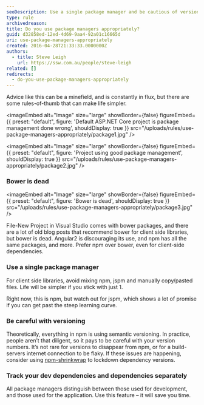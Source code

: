```yaml
---
seoDescription: Use a single package manager and be cautious of versioning issues to simplify your development workflow.
type: rule
archivedreason:
title: Do you use package managers appropriately?
guid: d32858ed-12ed-4d69-9aa4-92a01c16665d
uri: use-package-managers-appropriately
created: 2016-04-28T21:33:33.0000000Z
authors:
  - title: Steve Leigh
    url: https://ssw.com.au/people/steve-leigh
related: []
redirects:
  - do-you-use-package-managers-appropriately
---
```


Advice like this can be a minefield, and is constantly in flux, but there are some rules-of-thumb that can make life simpler.

<imageEmbed
  alt="Image"
  size="large"
  showBorder={false}
  figureEmbed={{
    preset: "default",
    figure: 'Default ASP.NET Core project is package management done wrong',
    shouldDisplay: true
  }}
  src="/uploads/rules/use-package-managers-appropriately/package1.jpg"
/>


<imageEmbed
  alt="Image"
  size="large"
  showBorder={false}
  figureEmbed={{
    preset: "default",
    figure: 'Project using good package management',
    shouldDisplay: true
  }}
  src="/uploads/rules/use-package-managers-appropriately/package2.jpg"
/>

### Bower is dead


<imageEmbed
  alt="Image"
  size="large"
  showBorder={false}
  figureEmbed={{
    preset: "default",
    figure: 'Bower is dead',
    shouldDisplay: true
  }}
  src="/uploads/rules/use-package-managers-appropriately/package3.jpg"
/>

File-New Project in Visual Studio comes with bower packages, and there are a lot of old blog posts that recommend bower for client side libraries, but bower is dead. Angular2 is discouraging its use, and npm has all the same packages, and more. Prefer npm over bower, even for client-side dependencies.

### Use a single package manager

For client side libraries, avoid mixing npm, jspm and manually copy/pasted files. Life will be simpler if you stick with just 1.

Right now, this is npm, but watch out for jspm, which shows a lot of promise if you can get past the steep learning curve.

### Be careful with versioning

Theoretically, everything in npm is using semantic versioning. In practice, people aren’t that diligent, so it pays to be careful with your version numbers. It’s not rare for versions to disappear from npm, or for a build-servers internet connection to be flaky. If these issues are happening, consider using [npm-shrinkwrap](https://docs.npmjs.com/cli/shrinkwrap) to lockdown dependency versions.

### Track your dev dependencies and dependencies separately

All package managers distinguish between those used for development, and those used for the application. Use this feature – it will save you time.